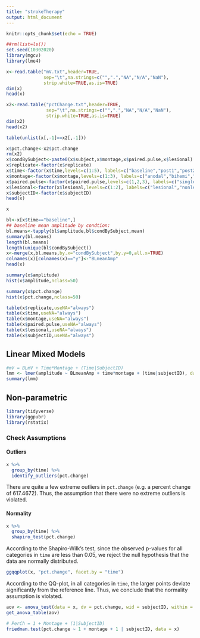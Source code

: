 ```yaml
---
title: "strokeTherapy"
output: html_document
---
```


```r
knitr::opts_chunk$set(echo = TRUE)
```

```r
##rm(list=ls())
set.seed(10302020)
library(mgcv)
library(lme4)
```

```r
x<-read.table("mV.txt",header=TRUE,
              sep="\t",na.strings=c("",".","NA","N/A","NaN"),
              strip.white=TRUE,as.is=TRUE)
dim(x)
head(x)
```

```r
x2<-read.table("pctChange.txt",header=TRUE,
               sep="\t",na.strings=c("",".","NA","N/A","NaN"),
               strip.white=TRUE,as.is=TRUE)
dim(x2)
head(x2)
```

```r
table(unlist(x[,-1]==x2[,-1]))
```
```r
x$pct.change<-x2$pct.change
rm(x2)
x$condBySubject<-paste0(x$subject,x$montage,x$paired.pulse,x$lesional)
x$replicate<-factor(x$replicate)
x$time<-factor(x$time,levels=c(1:5), labels=c("baseline","post1","post2","post3","post4"))
x$montage<-factor(x$montage,levels=c(1:3), labels=c("anodal","bihemi","cathodal"))
x$paired.pulse<-factor(x$paired.pulse,levels=c(1,2,3), labels=c("single","inhibitory","excitory"))
x$lesional<-factor(x$lesional,levels=c(1:2), labels=c("lesional","nonlesional"))
x$subjectID<-factor(x$subjectID)
head(x)
```
```r
x
```


```r
bl<-x[x$time=="baseline",]
## baseline mean amplitude by condtion:
bl.means<-tapply(bl$amplitude,bl$condBySubject,mean)
summary(bl.means)
length(bl.means)
length(unique(bl$condBySubject))
x<-merge(x,bl.means,by.x="condBySubject",by.y=0,all.x=TRUE)
colnames(x)[colnames(x)=="y"]<-"BLmeanAmp"
head(x)
```


```r
summary(x$amplitude)
hist(x$amplitude,nclass=50)
```

```r
summary(x$pct.change)
hist(x$pct.change,nclass=50)
```
```r
table(x$replicate,useNA="always")
table(x$time,useNA="always")
table(x$montage,useNA="always")
table(x$paired.pulse,useNA="always")
table(x$lesional,useNA="always")
table(x$subjectID,useNA="always")
```

## Linear Mixed Models
```r
#mV = BLmV + Time*Montage + (Time|SubjectID)
lmm <- lmer(amplitude ~ BLmeanAmp + time*montage + (time|subjectID), data=x)
summary(lmm)

```

## Non-parametric

```r
library(tidyverse)
library(ggpubr)
library(rstatix)
```

### Check Assumptions
#### Outliers
```r
x %>%
  group_by(time) %>%
  identify_outliers(pct.change)
```
There are quite a few extreme outliers in `pct.change` (e.g. a percent change of 617.4672). Thus, the assumption that there were no extreme outliers is violated.

#### Normality
```r
x %>%
  group_by(time) %>%
  shapiro_test(pct.change)
```

According to the Shapiro-Wilk’s test, since the observed p-values for all categories in `time` are less than 0.05, we reject the null hypothesis that the data are normally distributed.

```r
ggqqplot(x, "pct.change", facet.by = "time")
```
According to the QQ-plot, in all categories in `time`, the larger points deviate significantly from the reference line. Thus, we conclude that the normality assumption is violated.

```r
aov <- anova_test(data = x, dv = pct.change, wid = subjectID, within = time)
get_anova_table(aov)
```


```r
# PerCh = 1 + Montage + (1|SubjectID)
friedman.test(pct.change ~ 1 + montage + 1 | subjectID, data = x)

```

